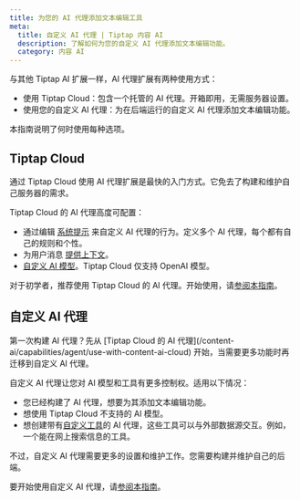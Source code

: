 ```yaml
---
title: 为您的 AI 代理添加文本编辑工具
meta:
  title: 自定义 AI 代理 | Tiptap 内容 AI
  description: 了解如何为您的自定义 AI 代理添加文本编辑功能。
  category: 内容 AI
---
```



与其他 Tiptap AI 扩展一样，AI 代理扩展有两种使用方式：

- 使用 Tiptap Cloud：包含一个托管的 AI 代理。开箱即用，无需服务器设置。
- 使用您的自定义 AI 代理：为在后端运行的自定义 AI 代理添加文本编辑功能。

本指南说明了何时使用每种选项。

## Tiptap Cloud

通过 Tiptap Cloud 使用 AI 代理扩展是最快的入门方式。它免去了构建和维护自己服务器的需求。

Tiptap Cloud 的 AI 代理高度可配置：

- 通过编辑 [系统提示](/content-ai/capabilities/agent/configure/system-prompt) 来自定义 AI 代理的行为。定义多个 AI 代理，每个都有自己的规则和个性。
- 为用户消息 [提供上下文](/content-ai/capabilities/agent/features/context)。
- [自定义 AI 模型](/content-ai/capabilities/agent/use-with-content-ai-cloud#customize-the-openai-model)。Tiptap Cloud 仅支持 OpenAI 模型。

对于初学者，推荐使用 Tiptap Cloud 的 AI 代理。开始使用，请[参阅本指南](/content-ai/capabilities/agent/use-with-content-ai-cloud)。

## 自定义 AI 代理

<Callout title="初学者提示" variant="info">
  第一次构建 AI 代理？先从 [Tiptap Cloud 的 AI 代理](/content-ai/capabilities/agent/use-with-content-ai-cloud) 开始，当需要更多功能时再迁移到自定义 AI 代理。
</Callout>

自定义 AI 代理让您对 AI 模型和工具有更多控制权。适用以下情况：

- 您已经构建了 AI 代理，想要为其添加文本编辑功能。
- 想使用 Tiptap Cloud 不支持的 AI 模型。
- 想创建带有[自定义工具](/content-ai/capabilities/agent/custom-llms/tools)的 AI 代理，这些工具可以与外部数据源交互。例如，一个能在网上搜索信息的工具。

不过，自定义 AI 代理需要更多的设置和维护工作。您需要构建并维护自己的后端。

要开始使用自定义 AI 代理，请[参阅本指南](/content-ai/capabilities/agent/custom-llms/get-started)。